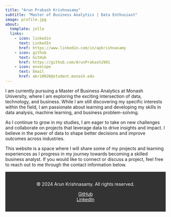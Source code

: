 ```yaml
---
title: "Arun Prakash Krishnasamy"
subtitle: "Master of Business Analytics | Data Enthusiast"
image: profile.jpg
about:
  template: jolla
  links:
    - icon: linkedin
      text: LinkedIn
      href: https://www.linkedin.com/in/apkrishnasamy
    - icon: github
      text: GitHub
      href: https://github.com/ArunPrakash2901
    - icon: envelope
      text: Email
      href: akri0026@student.monash.edu
---
```


I am currently pursuing a Master of Business Analytics at Monash University, where I am exploring the exciting intersection of data, technology, and business. While I am still discovering my specific interests within the field, I am passionate about learning and developing my skills in data analysis, machine learning, and business problem-solving.

As I continue to grow in my studies, I am eager to take on new challenges and collaborate on projects that leverage data to drive insights and impact. I believe in the power of data to shape better decisions and improve outcomes across industries.

This website is a space where I will share some of my projects and learning experiences as I progress in my journey towards becoming a skilled business analyst. If you would like to connect or discuss a project, feel free to reach out to me through the contact information below.

<footer style="text-align: center; padding: 1rem; background-color: #333; color: white;">
  <p>© 2024 Arun Krishnasamy. All rights reserved.</p>
  <ul style="list-style: none; padding: 0;">
    <li><a href="https://github.com/ArunPrakash2901" style="color: white;">GitHub</a></li>
    <li><a href="https://linkedin.com/in/apkrishnasamy" style="color: white;">LinkedIn</a></li>
  </ul>
</footer>

